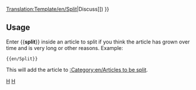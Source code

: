 <noinclude>[[Translation:Template/en/Split]]</noinclude><noinclude></noinclude>{{en/Ambox| type  = move
| image = en/Split.png
| text  = <strong>Split</strong><br>It has been suggested that this page be split into multiple pages. ([[{{{discuss|{{TALKPAGENAME}}}}}|Discuss]])
}}<includeonly>{{{1|[[Category:en/Articles to be split]]}}}</includeonly><noinclude>

==Usage==
Enter <nowiki>{{</nowiki>'''split'''<nowiki>}}</nowiki> inside an article to split if you think the article has grown over time and is very long or other reasons. Example: 
<pre>{{en/Split}}</pre>
This will add the article to [[:Category:en/Articles to be split]].

[[Category:en/Templates|H]][[Category:en/Message boxes|H]]</noinclude>